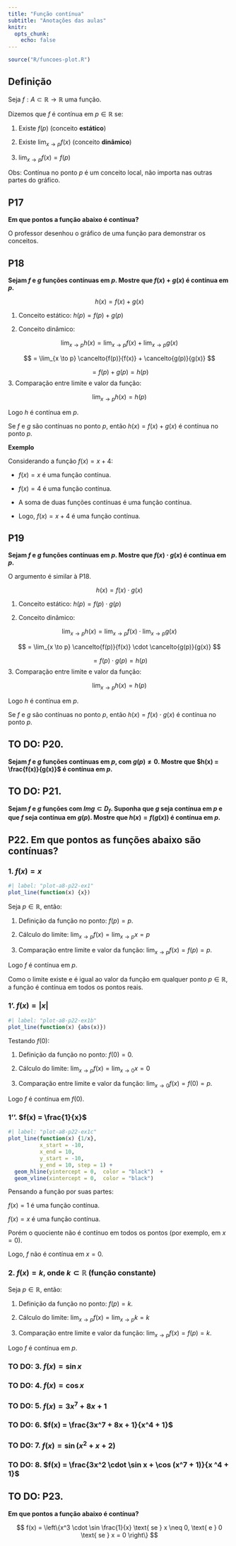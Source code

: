 ```yaml
---
title: "Função contínua"
subtitle: "Anotações das aulas"
knitr:
  opts_chunk:
    echo: false
---
```


```r
source("R/funcoes-plot.R")
```

## Definição

Seja $f: A \subset \mathbb{R} \rightarrow \mathbb{R}$ uma função.

Dizemos que $f$ é contínua em $p \in \mathbb{R}$ se:

1. Existe $f(p)$ (conceito **estático**)

2. Existe $\lim_{x \to p} f(x)$ (conceito **dinâmico**)

3. $\lim_{x \to p} f(x) = f(p)$


Obs: Contínua no ponto $p$ é um conceito local, não importa nas outras partes do gráfico.


## P17
**Em que pontos a função abaixo é contínua?**

O professor desenhou o gráfico de uma função para demonstrar os conceitos. 


##  P18 
**Sejam $f$ e $g$ funções contínuas em $p$. Mostre que $f(x)+g(x)$ é contínua em $p$.**

$$h(x) = f(x) + g(x)$$

1. Conceito estático:  $h(p) = f(p) + g(p)$

2. Conceito dinâmico: 

$$
\lim_{x \to p} h(x) = \lim_{x \to p} f(x) + \lim_{x \to p} g(x) 
$$

$$
= \lim_{x \to p} \cancelto{f(p)}{f(x)} + \cancelto{g(p)}{g(x)}
$$

$$
= f(p) + g(p) = h(p)
$$
3. Comparação entre limite e valor da função: 

$$
\lim_{x \to p} h(x) = h(p)
$$

Logo $h$ é contínua em $p$.


::: {.callout-important}
Se $f$ e $g$ são contínuas no ponto $p$, então $h(x) = f(x) + g(x)$ é contínua no ponto $p$.

**Exemplo**

Considerando a função $f(x) = x + 4$:

- $f(x) = x$ é uma função contínua.
- $f(x) = 4$ é uma função contínua.

- A soma de duas funções contínuas é uma função contínua.

- Logo, $f(x) = x + 4$ é uma função contínua.
:::




##  P19
**Sejam $f$ e $g$ funções contínuas em $p$. Mostre que $f(x) \cdot g(x)$ é contínua em $p$.**

O argumento é similar à P18.


$$h(x) = f(x) \cdot g(x)$$

1. Conceito estático:  $h(p) = f(p) \cdot g(p)$

2. Conceito dinâmico: 

$$
\lim_{x \to p} h(x) = \lim_{x \to p} f(x) \cdot \lim_{x \to p} g(x) 
$$

$$
= \lim_{x \to p} \cancelto{f(p)}{f(x)} \cdot \cancelto{g(p)}{g(x)}
$$

$$
= f(p) \cdot g(p) = h(p)
$$
3. Comparação entre limite e valor da função: 

$$
\lim_{x \to p} h(x) = h(p)
$$

Logo $h$ é contínua em $p$.


::: {.callout-important}
Se $f$ e $g$ são contínuas no ponto $p$, então $h(x) = f(x) \cdot g(x)$ é contínua no ponto $p$.
:::





##  TO DO: P20.

**Sejam $f$ e $g$ funções contínuas em $p$, com $g(p) \neq 0$. Mostre que $h(x) = \frac{f(x)}{g(x)}$ é contínua em $p$.**



##  TO DO: P21. 

**Sejam $f$ e $g$ funções com $Img \subset D_f$. Suponha que $g$ seja contínua em $p$ e que $f$ seja contínua em $g(p)$. Mostre que $h(x) = f(g(x))$ é contínua em $p$.**


## P22. Em que pontos as funções abaixo são contínuas?

### 1. $f(x) = x$


```r
#| label: "plot-a8-p22-ex1"
plot_line(function(x) {x})
```

Seja $p  \in \mathbb{R}$, então:


1. Definição da função no ponto: $f(p) = p$.

2. Cálculo do limite: $\lim_{x \to p} f(x) = \lim_{x \to p} x = p$

3. Comparação entre limite e valor da função: $\lim_{x \to p} f(x) = f(p) = p$.

Logo $f$ é contínua em $p$.

Como o limite existe e é igual ao valor da função em qualquer ponto $p \in \mathbb{R}$, a função é contínua em todos os pontos reais.


### 1'. $f(x) = |x|$


```r
#| label: "plot-a8-p22-ex1b"
plot_line(function(x) {abs(x)})
```

Testando $f(0)$:

1. Definição da função no ponto: $f(0) = 0$.

2. Cálculo do limite: $\lim_{x \to p} f(x) = \lim_{x \to 0} x = 0$

3. Comparação entre limite e valor da função: $\lim_{x \to 0} f(x) = f(0) = p$.

Logo $f$ é contínua em $f(0)$.



### 1''. $f(x) = \frac{1}{x}$


```r
#| label: "plot-a8-p22-ex1c"
plot_line(function(x) {1/x}, 
          x_start = -10, 
          x_end = 10,
          y_start = -10,
          y_end = 10, step = 1) +
  geom_hline(yintercept = 0,  color = "black")  +
  geom_vline(xintercept = 0,  color = "black") 
```

Pensando a função por suas partes:

$f(x) = 1$ é uma função contínua. 

$f(x) = x$ é uma função contínua.

Porém o quociente não é contínuo em todos os pontos (por exemplo, em $x = 0$).

Logo, $f$ não é contínua em $x = 0$.


### 2. $f(x) = k$, onde $k \subset \mathbb{R}$ (função constante)

Seja $p  \in \mathbb{R}$, então:

1. Definição da função no ponto: $f(p) = k$.

2. Cálculo do limite: $\lim_{x \to p} f(x) = \lim_{x \to p} k = k$

3. Comparação entre limite e valor da função: $\lim_{x \to p} f(x) = f(p) = k$.

Logo $f$ é contínua em $p$.


###  TO DO: 3. $f(x) = \sin x$




###  TO DO: 4. $f(x) = \cos x$

###  TO DO: 5. $f(x) = 3x^7 + 8x + 1$


###  TO DO: 6. $f(x) = \frac{3x^7 + 8x + 1}{x^4 + 1}$

###  TO DO: 7. $f(x) = \sin (x^2 + x + 2)$

###  TO DO: 8. $f(x) = \frac{3x^2 \cdot \sin x + \cos (x^7 + 1)}{x ^4 + 1}$


##  TO DO: P23.
**Em que pontos a função abaixo é contínua?**

$$
f(x) = \left\{x^3 \cdot \sin \frac{1}{x} \text{ se } x \neq 0, \text{ e } 0 \text{ se } x = 0 \right\}
$$

